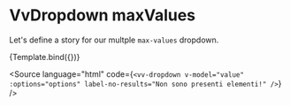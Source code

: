 
<Meta title="Components/Dropdown/Props/labelNoResults" />

# VvDropdown maxValues

Let's define a story for our multple `max-values` dropdown.

<Canvas>
	<Story
		name="labelNoResults"
		args={{
			options: [],
			labelNoResults: 'Non sono presenti elementi!'
		}}>
		{Template.bind({})}
	</Story>
</Canvas>

<Source
	language="html"
	code={`<vv-dropdown v-model="value" :options="options" label-no-results="Non sono presenti elementi!" />`}
/>
